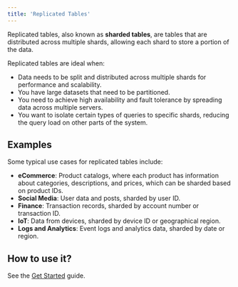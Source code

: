 ```yaml
---
title: 'Replicated Tables'
---
```


Replicated tables, also known as **sharded tables**, are tables that are distributed across multiple shards, allowing each shard to store a portion of the data.

Replicated tables are ideal when:

- Data needs to be split and distributed across multiple shards for performance and scalability.
- You have large datasets that need to be partitioned.
- You need to achieve high availability and fault tolerance by spreading data across multiple servers.
- You want to isolate certain types of queries to specific shards, reducing the query load on other parts of the system.

## Examples

Some typical use cases for replicated tables include:

- **eCommerce**: Product catalogs, where each product has information about categories, descriptions, and prices, which can be sharded based on product IDs.
- **Social Media**: User data and posts, sharded by user ID.
- **Finance**: Transaction records, sharded by account number or transaction ID.
- **IoT**: Data from devices, sharded by device ID or geographical region.
- **Logs and Analytics**: Event logs and analytics data, sharded by date or region.

## How to use it?

See the [Get Started](/welcome/get_started) guide.